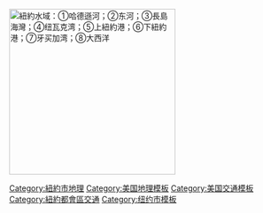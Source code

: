 [[File:Waterways New York City Map Julius Schorzman.png|thumb|300px|紐約水域：①[[哈德遜河]]；②[[东河 (紐約市)|东河]]；③[[長島海灣]]；④[[纽瓦克湾]]；⑤[[紐約港|上紐約港]]；⑥[[紐約港|下紐約港]]；⑦[[牙买加湾]]；⑧[[大西洋]]]]<noinclude>
[[Category:紐約市地理]]
[[Category:美国地理模板]]
[[Category:美国交通模板]]
[[Category:紐約都會區交通]]
[[Category:纽约市模板]]
</noinclude>